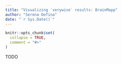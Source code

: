 ```yaml
---
title: "Visualizing `verywise` results: BrainMapp"
author: "Serena Defina"
date: "`r Sys.Date()`"
---
```


```r
knitr::opts_chunk$set(
  collapse = TRUE,
  comment = "#>"
)
```

TODO

